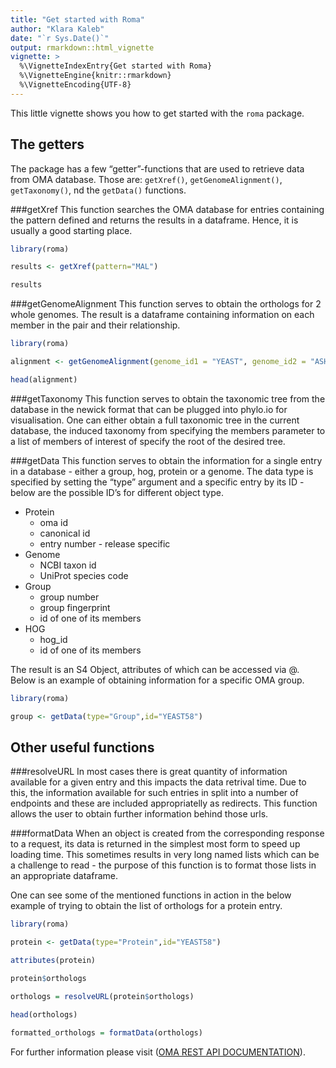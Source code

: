 ```yaml
---
title: "Get started with Roma"
author: "Klara Kaleb"
date: "`r Sys.Date()`"
output: rmarkdown::html_vignette
vignette: >
  %\VignetteIndexEntry{Get started with Roma}
  %\VignetteEngine{knitr::rmarkdown}
  %\VignetteEncoding{UTF-8}
---
```


This little vignette shows you how to get started with the `roma` package.

## The getters
The package has a few "getter"-functions that are used to retrieve data from OMA database.
Those are: `getXref()`, `getGenomeAlignment()`, `getTaxonomy()`, nd the `getData()` functions. 

###getXref
This function searches the OMA database for entries containing the pattern defined and returns the results in a dataframe. Hence, it is usually a good starting place.

```r
library(roma)

results <- getXref(pattern="MAL")

results
```

###getGenomeAlignment
This function serves to obtain the orthologs for 2 whole genomes. The result is a dataframe containing information on each member in the pair and their relationship. 

```r
library(roma)

alignment <- getGenomeAlignment(genome_id1 = "YEAST", genome_id2 = "ASHGO")

head(alignment)

```

###getTaxonomy
This function serves to obtain the taxonomic tree from the database in the newick format that can be plugged into phylo.io for visualisation. One can either obtain a full taxonomic tree in the current database, the induced taxonomy from specifying the members parameter to a list of members of interest of specify the root of the desired tree.


###getData
This function serves to obtain the information for a single entry in a database - either a group, hog, protein or a genome. The data type is specified by setting the "type" argument and a specific entry by its ID - below are the possible ID's for different object type.

* Protein
	* oma id 
	* canonical id
	* entry number - release specific

* Genome
	* NCBI taxon id
	* UniProt species code

* Group
	* group number
	* group fingerprint
	* id of one of its members

* HOG
	* hog_id
	* id of one of its members

The result is an S4 Object, attributes of which can be accessed via @. Below is an example of obtaining information for a specific OMA group.

```r
library(roma)

group <- getData(type="Group",id="YEAST58")


```

## Other useful functions

###resolveURL
In most cases there is great quantity of information available for a given entry and this impacts the data retrival time. Due to this, the information available for such entries in split into a number of endpoints and these are included appropriatelly as redirects. This function allows the user to obtain further information behind those urls. 

###formatData
When an object is created from the corresponding response to a request, its data is returned in the simplest most form to speed up loading time. This sometimes results in very long named lists which can be a challenge to read - the purpose of this function is to format those lists in an appropriate dataframe. 

One can see some of the mentioned functions in action in the below example of trying to obtain the list of orthologs for a protein entry.

```r
library(roma)

protein <- getData(type="Protein",id="YEAST58")

attributes(protein)

protein$orthologs

orthologs = resolveURL(protein$orthologs)

head(orthologs)

formatted_orthologs = formatData(orthologs)

```

For further information please visit ([OMA REST API DOCUMENTATION](http://omadev.cs.ucl.ac.uk/api/docs)).

